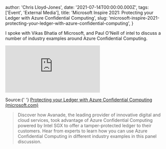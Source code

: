 
  author: 'Chris Lloyd-Jones',
  date: '2021-07-14T00:00:00.000Z',
  tags: ['Event', 'External Media'],
  title:
    'Microsoft Inspire 2021: Protecting your Ledger with Azure Confidential Computing',
  slug: 'microsoft-inspire-2021-protecting-your-ledger-with-azure-confidential-computing',
}


<p>
  I spoke with Vikas Bhatia of Microsoft, and Paul O'Neill of intel to discuss a
  number of industry examples around Azure Confidential Computing.
</p>
<embed
  type="video/mp4"
  src="https://mediusdownload.event.microsoft.com/asset-2e7bb820-f588-4c2b-baed-427f5b803f02/OD201_1920x1080_AACAudio_4953.mp4?sv=2015-02-21&sr=c&sig=LM%2FTZOwnnlCnxgf%2FecPHi71FCd4elgGcA8jwlqkJXrI%3D&se=2026-10-21T07%3A06%3A47Z&sp=r"
></embed>
<p>
  Source:{' '}
  <a href="https://myinspire.microsoft.com/sessions/c623bbc5-d32a-43f6-862b-d81fd4175f53?source=sessions">
    Protecting your Ledger with Azure Confidential Computing (microsoft.com)
  </a>
</p>
<blockquote>
  Discover how Avanade, the leading provider of innovative digital and cloud
  services, took advantage of Azure Confidential Computing powered by Intel SGX
  to offer a tamper-protected ledger to their customers. Hear from experts to
  learn how you can use Azure Confidential Computing in different industry
  examples in this panel discussion.
</blockquote>
